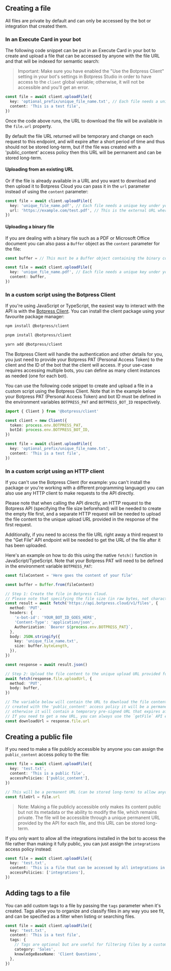 ## Creating a file

All files are private by default and can only be accessed by the bot or integration that created them.

### In an Execute Card in your bot

The following code snippet can be put in an Execute Card in your bot to create and upload a file that can be accessed by anyone with the file URL and that will be indexed for semantic search:

> Important: Make sure you have enabled the "Use the Botpress Client" setting in your bot's settings in Botpress Studio in order to have access to the `client` global variable; otherwise, it will not be accessible and you'll get an error.

```ts
const file = await client.uploadFile({
  key: 'optional_prefix/unique_file_name.txt', // Each file needs a unique key under your bot
  content: 'This is a test file',
})
```

Once the code above runs, the URL to download the file will be available in the `file.url` property.

By default the file URL returned will be temporary and change on each request to this endpoint, and will expire after a short period of time and thus should not be stored long-term, but if the file was created with a 'public_content' access policy then this URL will be permanent and can be stored long-term.

#### Uploading from an existing URL

Or if the file is already available in a URL and you want to download and then upload it to Botpress Cloud you can pass it in the `url` parameter instead of using the `content` parameter:

```ts
const file = await client.uploadFile({
  key: 'unique_file_name.pdf', // Each file needs a unique key under your bot
  url: 'https://example.com/test.pdf', // This is the external URL where the file is currently located
})
```

#### Uploading a binary file

If you are dealing with a binary file such as a PDF or Microsoft Office document you can also pass a `Buffer` object as the `content` parameter for the file:

```ts
const buffer = // This must be a Buffer object containing the binary content of the file

const file = await client.uploadFile({
  key: 'unique_file_name.pdf', // Each file needs a unique key under your bot
  content: buffer,
})
```

### In a custom script using the Botpress Client

If you're using JavaScript or TypeScript, the easiest way to interact with the API is with the [Botpress Client](https://www.npmjs.com/package/@botpress/client). You can install the client package using your favourite package manager:

<CodeGroup>

```bash npm
npm install @botpress/client
```

```bash pnpm
pnpm install @botpress/client
```

```bash yarn
yarn add @botpress/client
```

</CodeGroup>

The Botpress Client will handle the authentication and other details for you, you just need to provide your Botpress PAT (Personal Access Token) to the client and the ID of the bot that the client will access. If your use-case requires accessing multiple bots, you can define as many client instances as needed (one for each bot).

You can use the following code snippet to create and upload a file in a custom script using the Botpress Client. Note that in the example below your Botpress PAT (Personal Access Token) and bot ID must be defined in the environment variables `BOTPRESS_PAT` and `BOTPRESS_BOT_ID` respectively.

```ts
import { Client } from '@botpress/client'

const client = new Client({
  token: process.env.BOTPRESS_PAT,
  botId: process.env.BOTPRESS_BOT_ID,
})

const file = await client.uploadFile({
  key: 'optional_prefix/unique_file_name.txt',
  content: 'This is a test file',
})
```

### In a custom script using an HTTP client

If you can't use the Botpress Client (for example: you can't install the package or you're working with a different programming language) you can also use any HTTP client to make requests to the API directly.

Please note that when calling the API directly, an HTTP request to the Botpress API (specifying the file size beforehand) will be needed to create the empty file first, and a separate HTTP request will be needed to upload the file content to the unique upload URL provided in the response of the first request.

Additionally, if you need to access the file URL right away a third request to the "Get File" API endpoint will be needed to get the URL of the file after it has been uploaded.

Here's an example on how to do this using the native `fetch()` function in JavaScript/TypeScript. Note that your Botpress PAT will need to be defined in the environment variable `BOTPRESS_PAT`:

```ts
const fileContent = 'Here goes the content of your file'

const buffer = Buffer.from(fileContent)

// Step 1: Create the file in Botpress Cloud.
// Please note that specifying the file size (in raw bytes, not characters) is required when calling this endpoint.
const result = await fetch('https://api.botpress.cloud/v1/files', {
  method: 'PUT',
  headers: {
    'x-bot-id': 'YOUR_BOT_ID_GOES_HERE',
    'Content-Type': 'application/json',
    Authorization: `Bearer ${process.env.BOTPRESS_PAT}`,
  },
  body: JSON.stringify({
    key: 'unique_file_name.txt',
    size: buffer.byteLength,
  }),
})

const response = await result.json()

// Step 2: Upload the file content to the unique upload URL provided for the created file.
await fetch(response.file.uploadUrl, {
  method: 'PUT',
  body: buffer,
})

// The variable below will contain the URL to download the file content uploaded above. If the file was
// created with the 'public_content' access policy it will be a permanent URL that you can store long-term,
// otherwise it will contain a temporary pre-signed URL that expires after a short period of time.
// If you need to get a new URL, you can always use the `getFile` API endpoint.
const downloadUrl = response.file.url
```

## Creating a public file

If you need to make a file publicly accessible by anyone you can assign the `public_content` access policy to the file:

```ts
const file = await client.uploadFile({
  key: 'test.txt',
  content: 'This is a public file',
  accessPolicies: ['public_content'],
})

// This will be a permanent URL (can be stored long-term) to allow anyone to download the file.
const fileUrl = file.url
```

> Note: Making a file publicly accessible only makes its content public but not its metadata or the ability to modify the file, which remains private. The file will be accessible through a unique permanent URL provided by the API for each file, and this URL can be stored long-term.

If you only want to allow all the integrations installed in the bot to access the file rather than making it fully public, you can just assign the `integrations` access policy instead:

```ts
const file = await client.uploadFile({
  key: 'test.txt',
  content: 'This is a file that can be accessed by all integrations in a bot',
  accessPolicies: ['integrations'],
})
```

## Adding tags to a file

You can add custom tags to a file by passing the `tags` parameter when it's created. Tags allow you to organize and classify files in any way you see fit, and can be specified as a filter when listing or searching files.

```ts
const file = await client.uploadFile({
  key: 'test.txt',
  content: 'This is a test file',
  tags: {
    // Tags are optional but are useful for filtering files by a custom criteria you choose when using the "List Files" or "Search Files" API endpoints. You can change or remove the tags below based on your needs.
    category: 'Sales',
    knowledgeBaseName: 'Client Questions',
  },
})
```
